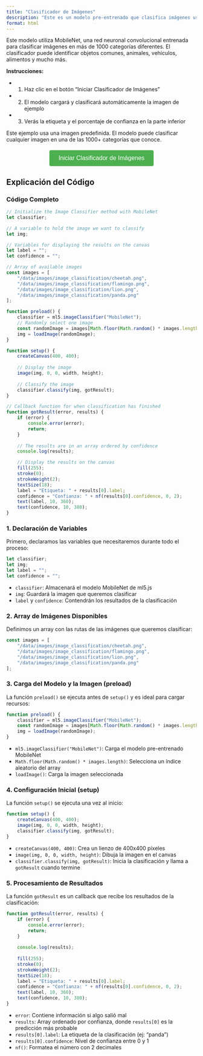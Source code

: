 ```yaml
---
title: "Clasificador de Imágenes"
description: "Este es un modelo pre-entrenado que clasifica imágenes usando MobileNet para identificar objetos y escenas."
format: html
---
```


Este modelo utiliza MobileNet, una red neuronal convolucional entrenada para clasificar imágenes en más de 1000 categorías diferentes. El clasificador puede identificar objetos comunes, animales, vehículos, alimentos y mucho más.

**Instrucciones:**

- 1. Haz clic en el botón "Iniciar Clasificador de Imágenes"

- 2. El modelo cargará y clasificará automáticamente la imagen de ejemplo

- 3. Verás la etiqueta y el porcentaje de confianza en la parte inferior

::: {.callout-note}
Este ejemplo usa una imagen predefinida. El modelo puede clasificar cualquier imagen en una de las 1000+ categorías que conoce.
:::

<div id="button-container" style="text-align: center; margin: 20px 0;">
  <button id="start-button" style="padding: 12px 24px; font-size: 16px; background-color: #4CAF50; color: white; border: none; border-radius: 4px; cursor: pointer;">
    Iniciar Clasificador de Imágenes
  </button>
  <button id="stop-button" style="display: none; padding: 12px 24px; font-size: 16px; background-color: #f44336; color: white; border: none; border-radius: 4px; cursor: pointer;">
    Cerrar Clasificador
  </button>
  <p id="status-message" style="margin-top: 10px; font-style: italic; color: #666;"></p>
</div>

<div id="p5-sketch" style="display: none; text-align: center;">
  <div id="canvas-container" style="display: inline-block;"></div>
</div>

<script src="https://cdn.jsdelivr.net/npm/p5@1.11.7/lib/p5.js"></script>
<script src="https://unpkg.com/ml5@0.12.2/dist/ml5.min.js"></script>

<script>
// Wait for ml5 to be fully loaded
window.addEventListener('load', function() {
    // Extra check to ensure ml5 is available
    if (typeof ml5 === 'undefined') {
        console.error('ml5 is not loaded');
        return;
    }

    const startButton = document.getElementById('start-button');
    const stopButton = document.getElementById('stop-button');
    const statusMessage = document.getElementById('status-message');
    const sketchContainer = document.getElementById('p5-sketch');
    let sketchStarted = false;
    let p5Instance = null;

    startButton.addEventListener('click', function() {
        if (sketchStarted) return;
        
        sketchStarted = true;
        startButton.style.display = 'none';
        stopButton.style.display = 'inline-block';
        statusMessage.textContent = 'Cargando modelo...';
        
        // Show the canvas container
        sketchContainer.style.display = 'block';

        const sketch = (p) => {
            // Initialize the Image Classifier method with MobileNet
            let classifier;

            // A variable to hold the image we want to classify
            let img;

            // Variables for displaying the results on the canvas
            let label = "";
            let confidence = "";

            // Array of available images
            const images = [
                "/data/images/image_classification/cheetah.png",
                "/data/images/image_classification/flamingo.png",
                "/data/images/image_classification/lion.png",
                "/data/images/image_classification/panda.png"
            ];

            p.preload = function() {
                classifier = ml5.imageClassifier("MobileNet");
                // Randomly select one image
                const randomImage = images[Math.floor(Math.random() * images.length)];
                img = p.loadImage(randomImage);
            }

            p.setup = function() {
                p.createCanvas(400, 400);
                statusMessage.textContent = 'Clasificando imagen...';
                statusMessage.style.color = '#4CAF50';
                
                // Display the image
                p.image(img, 0, 0, p.width, p.height);
                
                // Classify the image
                classifier.classify(img, gotResult);
            }

            // Callback function for when classification has finished
            function gotResult(error, results) {
                if (error) {
                    console.error(error);
                    statusMessage.textContent = 'Error al clasificar la imagen';
                    statusMessage.style.color = '#f44336';
                    return;
                }
                
                // The results are in an array ordered by confidence
                console.log(results);

                // Display the results on the canvas
                p.fill(255);
                p.stroke(0);
                p.strokeWeight(2);
                p.textSize(18);
                label = "Etiqueta: " + results[0].label;
                confidence = "Confianza: " + p.nf(results[0].confidence, 0, 2);
                p.text(label, 10, 360);
                p.text(confidence, 10, 380);
                
                statusMessage.textContent = '¡Clasificación completada!';
            }
        }; 
        p5Instance = new p5(sketch, 'canvas-container');
    });

    stopButton.addEventListener('click', function() {
        // Remove the p5 instance
        if (p5Instance) {
            p5Instance.remove();
            p5Instance = null;
        }
        
        // Hide canvas and reset UI
        sketchContainer.style.display = 'none';
        stopButton.style.display = 'none';
        startButton.style.display = 'inline-block';
        statusMessage.textContent = '';
        sketchStarted = false;
    });
});
</script>


## Explicación del Código

### Código Completo

```javascript
// Initialize the Image Classifier method with MobileNet
let classifier;

// A variable to hold the image we want to classify
let img;

// Variables for displaying the results on the canvas
let label = "";
let confidence = "";

// Array of available images
const images = [
    "/data/images/image_classification/cheetah.png",
    "/data/images/image_classification/flamingo.png",
    "/data/images/image_classification/lion.png",
    "/data/images/image_classification/panda.png"
];

function preload() {
    classifier = ml5.imageClassifier("MobileNet");
    // Randomly select one image
    const randomImage = images[Math.floor(Math.random() * images.length)];
    img = loadImage(randomImage);
}

function setup() {
    createCanvas(400, 400);
    
    // Display the image
    image(img, 0, 0, width, height);
    
    // Classify the image
    classifier.classify(img, gotResult);
}

// Callback function for when classification has finished
function gotResult(error, results) {
    if (error) {
        console.error(error);
        return;
    }
    
    // The results are in an array ordered by confidence
    console.log(results);

    // Display the results on the canvas
    fill(255);
    stroke(0);
    strokeWeight(2);
    textSize(18);
    label = "Etiqueta: " + results[0].label;
    confidence = "Confianza: " + nf(results[0].confidence, 0, 2);
    text(label, 10, 360);
    text(confidence, 10, 380);
}
```

### 1. Declaración de Variables

Primero, declaramos las variables que necesitaremos durante todo el proceso:

```javascript
let classifier;
let img;
let label = "";
let confidence = "";
```

- `classifier`: Almacenará el modelo MobileNet de ml5.js
- `img`: Guardará la imagen que queremos clasificar
- `label` y `confidence`: Contendrán los resultados de la clasificación

### 2. Array de Imágenes Disponibles

Definimos un array con las rutas de las imágenes que queremos clasificar:

```javascript
const images = [
    "/data/images/image_classification/cheetah.png",
    "/data/images/image_classification/flamingo.png",
    "/data/images/image_classification/lion.png",
    "/data/images/image_classification/panda.png"
];
```

### 3. Carga del Modelo y la Imagen (preload)

La función `preload()` se ejecuta antes de `setup()` y es ideal para cargar recursos:

```javascript
function preload() {
    classifier = ml5.imageClassifier("MobileNet");
    const randomImage = images[Math.floor(Math.random() * images.length)];
    img = loadImage(randomImage);
}
```

- `ml5.imageClassifier("MobileNet")`: Carga el modelo pre-entrenado MobileNet
- `Math.floor(Math.random() * images.length)`: Selecciona un índice aleatorio del array
- `loadImage()`: Carga la imagen seleccionada

### 4. Configuración Inicial (setup)

La función `setup()` se ejecuta una vez al inicio:

```javascript
function setup() {
    createCanvas(400, 400);
    image(img, 0, 0, width, height);
    classifier.classify(img, gotResult);
}
```

- `createCanvas(400, 400)`: Crea un lienzo de 400x400 píxeles
- `image(img, 0, 0, width, height)`: Dibuja la imagen en el canvas
- `classifier.classify(img, gotResult)`: Inicia la clasificación y llama a `gotResult` cuando termine

### 5. Procesamiento de Resultados

La función `gotResult` es un callback que recibe los resultados de la clasificación:

```javascript
function gotResult(error, results) {
    if (error) {
        console.error(error);
        return;
    }
    
    console.log(results);
    
    fill(255);
    stroke(0);
    strokeWeight(2);
    textSize(18);
    label = "Etiqueta: " + results[0].label;
    confidence = "Confianza: " + nf(results[0].confidence, 0, 2);
    text(label, 10, 360);
    text(confidence, 10, 380);
}
```

- `error`: Contiene información si algo salió mal
- `results`: Array ordenado por confianza, donde `results[0]` es la predicción más probable
- `results[0].label`: La etiqueta de la clasificación (ej: "panda")
- `results[0].confidence`: Nivel de confianza entre 0 y 1
- `nf()`: Formatea el número con 2 decimales
  
